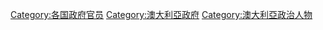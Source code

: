 [[Category:各国政府官员|Category:各国政府官员]]
[[Category:澳大利亞政府|Category:澳大利亞政府]]
[[Category:澳大利亞政治人物|Category:澳大利亞政治人物]]